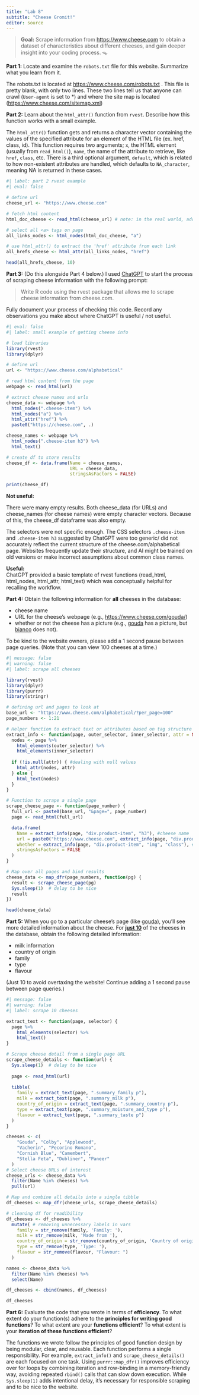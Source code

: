 ```yaml
---
title: "Lab 8"
subtitle: "Cheese Gromit!"
editor: source
---
```


> **Goal:** Scrape information from <https://www.cheese.com> to obtain a dataset of characteristics about different cheeses, and gain deeper insight into your coding process. 🪤

**Part 1:** Locate and examine the `robots.txt` file for this website. Summarize what you learn from it.

The robots.txt is located at <https://www.cheese.com/robots.txt> . This file is pretty blank, with only two lines. These two lines tell us that anyone can crawl (`User-agent` is set to \*) and where the site map is located (<https://www.cheese.com/sitemap.xml>)

**Part 2:** Learn about the `html_attr()` function from `rvest`. Describe how this function works with a small example.

The `html_attr()` function gets and returns a character vector containing the values of the specified attribute for an element of the HTML file (ex. href, class, id). This function requires two arguments; `x`, the HTML element (usually from `read_html()`), `name`, the name of the attribute to retrieve, like `href`, `class`, etc. There is a third optional argument, `default`, which is related to how non-existent attributes are handled, which defaults to `NA_character`, meaning NA is returned in these cases.

```r
#| label: part 2 rvest example
#| eval: false

# define url
cheese_url <- "https://www.cheese.com"

# fetch html content 
html_doc_cheese <- read_html(cheese_url) # note: in the real world, add error handling

# select all <a> tags on page
all_links_nodes <- html_nodes(html_doc_cheese, "a")

# use html_attr() to extract the 'href' attribute from each link
all_hrefs_cheese <- html_attr(all_links_nodes, "href")

head(all_hrefs_cheese, 10)

```

**Part 3:** (Do this alongside Part 4 below.) I used [ChatGPT](https://chat.openai.com/chat) to start the process of scraping cheese information with the following prompt:

> Write R code using the rvest package that allows me to scrape cheese information from cheese.com.

Fully document your process of checking this code. Record any observations you make about where ChatGPT is useful / not useful.

```r
#| eval: false
#| label: small example of getting cheese info

# load libraries
library(rvest)
library(dplyr)

# define url
url <- "https://www.cheese.com/alphabetical"

# read html content from the page
webpage <- read_html(url)

# extract cheese names and urls
cheese_data <- webpage %>%
  html_nodes(".cheese-item") %>%
  html_nodes("a") %>%
  html_attr("href") %>%
  paste0("https://cheese.com", .)

cheese_names <- webpage %>%
  html_nodes(".cheese-item h3") %>%
  html_text()

# create df to store results
cheese_df <- data.frame(Name = cheese_names,
                        URL = cheese_data,
                        stringsAsFactors = FALSE)

print(cheese_df)
```

**Not useful:**

There were many empty results. Both cheese_data (for URLs) and cheese_names (for cheese names) were empty character vectors. Because of this, the cheese_df dataframe was also empty.

The selectors were not specific enough. The CSS selectors `.cheese-item` and `.cheese-item h3` suggested by ChatGPT were too generic/ did not accurately reflect the current structure of the cheese.com/alphabetical page. Websites frequently update their structure, and AI might be trained on old versions or make incorrect assumptions about common class names.

**Useful:\
**ChatGPT provided a basic template of rvest functions (read_html, html_nodes, html_attr, html_text) which was conceptually helpful for recalling the workflow.

**Part 4:** Obtain the following information for **all** cheeses in the database:

-   cheese name
-   URL for the cheese's webpage (e.g., <https://www.cheese.com/gouda/>)
-   whether or not the cheese has a picture (e.g., [gouda](https://www.cheese.com/gouda/) has a picture, but [bianco](https://www.cheese.com/bianco/) does not).

To be kind to the website owners, please add a 1 second pause between page queries. (Note that you can view 100 cheeses at a time.)

```r
#| message: false
#| warning: false
#| label: scrape all cheeses

library(rvest)
library(dplyr)
library(purrr)
library(stringr)

# defining url and pages to look at
base_url <- "https://www.cheese.com/alphabetical/?per_page=100"
page_numbers <- 1:21

# Helper function to extract text or attributes based on tag structure
extract_info <- function(page, outer_selector, inner_selector, attr = NULL) {
  nodes <- page %>%
    html_elements(outer_selector) %>%
    html_elements(inner_selector)
  
  if (!is.null(attr)) { #dealing with null values
    html_attr(nodes, attr)
  } else {
    html_text(nodes)
  }
}

# Function to scrape a single page
scrape_cheese_page <- function(page_number) {
  full_url <- paste0(base_url, "&page=", page_number)
  page <- read_html(full_url)

  data.frame(
    Name = extract_info(page, "div.product-item", "h3"), #cheese name
    url = paste0("https://www.cheese.com", extract_info(page, "div.product-item", "h3 a", "href")), #cheese url
    whether = extract_info(page, "div.product-item", "img", "class"), #if there is image
    stringsAsFactors = FALSE
  )
}

# Map over all pages and bind results
cheese_data <- map_dfr(page_numbers, function(pg) {
  result <- scrape_cheese_page(pg)
  Sys.sleep(1)  # delay to be nice
  result
})

head(cheese_data)

```

**Part 5:** When you go to a particular cheese's page (like [gouda](https://www.cheese.com/gouda/)), you'll see more detailed information about the cheese. For [**just 10**]{.underline} of the cheeses in the database, obtain the following detailed information:

-   milk information
-   country of origin
-   family
-   type
-   flavour

(Just 10 to avoid overtaxing the website! Continue adding a 1 second pause between page queries.)

```r
#| message: false
#| warning: false
#| label: scrape 10 cheeses

extract_text <- function(page, selector) {
  page %>%
    html_elements(selector) %>%
    html_text()
}

# Scrape cheese detail from a single page URL
scrape_cheese_details <- function(url) {
  Sys.sleep(1)  # delay to be nice
  
  page <- read_html(url)
  
  tibble(
    family = extract_text(page, ".summary_family p"),
    milk = extract_text(page, ".summary_milk p"),
    country_of_origin = extract_text(page, ".summary_country p"),
    type = extract_text(page, ".summary_moisture_and_type p"),
    flavour = extract_text(page, ".summary_taste p")
  )
}

cheeses <- c(
    "Gouda", "Colby", "Applewood",
    "Vacherin", "Pecorino Romano",
    "Cornish Blue", "Camembert", 
    "Stella Feta", "Dubliner", "Paneer"
  )
# Select cheese URLs of interest
cheese_urls <- cheese_data %>%
  filter(Name %in% cheeses) %>%
  pull(url)

# Map and combine all details into a single tibble
df_cheeses <- map_dfr(cheese_urls, scrape_cheese_details)

# cleaning df for readibility
df_cheeses <- df_cheeses %>%
  mutate( # removing unnecessary labels in vars
    family = str_remove(family, 'Family: '),
    milk = str_remove(milk, 'Made from '),
    country_of_origin = str_remove(country_of_origin, 'Country of origin: '),
    type = str_remove(type, 'Type: '),
    flavour = str_remove(flavour, "Flavour: ")
  )

names <- cheese_data %>%
  filter(Name %in% cheeses) %>%
  select(Name)

df_cheeses <- cbind(names, df_cheeses)

df_cheeses
```

**Part 6:** Evaluate the code that you wrote in terms of **efficiency**. To what extent do your function(s) adhere to the **principles for writing good functions**? To what extent are your **functions efficient**? To what extent is your **iteration of these functions efficient**?

The functions we wrote follow the principles of good function design by being modular, clear, and reusable. Each function performs a single responsibility. For example, `extract_info()` and `scrape_cheese_details()` are each focused on one task. Using `purrr::map_dfr()` improves efficiency over for loops by combining iteration and row-binding in a memory-friendly way, avoiding repeated `rbind()` calls that can slow down execution. While `Sys.sleep(1)` adds intentional delay, it’s necessary for responsible scraping and to be nice to the website.
